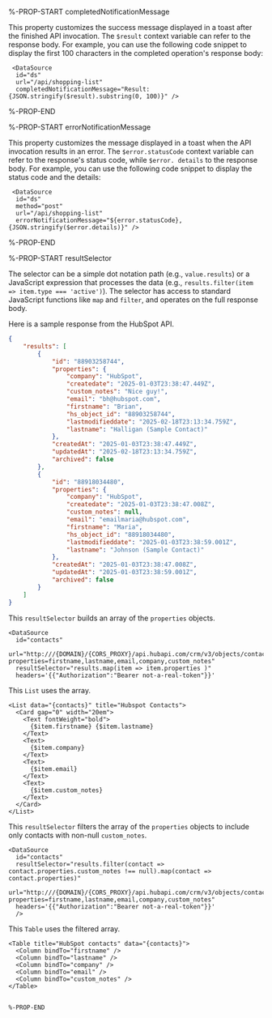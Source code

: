 %-PROP-START completedNotificationMessage

This property customizes the success message displayed in a toast after the finished API invocation. The `$result` context variable can refer to the response body. For example, you can use the following code snippet to display the first 100 characters in the completed operation's response body:

```ueml copy
 <DataSource
  id="ds"
  url="/api/shopping-list" 
  completedNotificationMessage="Result: {JSON.stringify($result).substring(0, 100)}" />
```

%-PROP-END

%-PROP-START errorNotificationMessage

This property customizes the message displayed in a toast when the API invocation results in an error. The `$error.statusCode` context variable can refer to the response's status code, while `$error. details` to the response body. For example, you can use the following code snippet to display the status code and the details:

```ueml copy
 <DataSource
  id="ds"
  method="post"
  url="/api/shopping-list" 
  errorNotificationMessage="${error.statusCode}, {JSON.stringify($error.details)}" />
```

%-PROP-END

%-PROP-START resultSelector

The selector can be a simple dot notation path (e.g., `value.results`) or a JavaScript expression that processes the data (e.g., `results.filter(item => item.type === 'active')`). The selector has access to standard JavaScript functions like `map` and `filter`, and operates on the full response body.

Here is a sample response from the HubSpot API.

```json
{
    "results": [
        {
            "id": "88903258744",
            "properties": {
                "company": "HubSpot",
                "createdate": "2025-01-03T23:38:47.449Z",
                "custom_notes": "Nice guy!",
                "email": "bh@hubspot.com",
                "firstname": "Brian",
                "hs_object_id": "88903258744",
                "lastmodifieddate": "2025-02-18T23:13:34.759Z",
                "lastname": "Halligan (Sample Contact)"
            },
            "createdAt": "2025-01-03T23:38:47.449Z",
            "updatedAt": "2025-02-18T23:13:34.759Z",
            "archived": false
        },
        {
            "id": "88918034480",
            "properties": {
                "company": "HubSpot",
                "createdate": "2025-01-03T23:38:47.008Z",
                "custom_notes": null,
                "email": "emailmaria@hubspot.com",
                "firstname": "Maria",
                "hs_object_id": "88918034480",
                "lastmodifieddate": "2025-01-03T23:38:59.001Z",
                "lastname": "Johnson (Sample Contact)"
            },
            "createdAt": "2025-01-03T23:38:47.008Z",
            "updatedAt": "2025-01-03T23:38:59.001Z",
            "archived": false
        }
    ]
}
```

This `resultSelector` builds an array of the `properties` objects.


```ueml copy
<DataSource 
  id="contacts" 
  url="http:///{DOMAIN}/{CORS_PROXY}/api.hubapi.com/crm/v3/objects/contacts?properties=firstname,lastname,email,company,custom_notes"
  resultSelector="results.map(item => item.properties )"
  headers='{{"Authorization":"Bearer not-a-real-token"}}'
```

This `List` uses the array.

```ueml copy 
<List data="{contacts}" title="Hubspot Contacts"> 
  <Card gap="0" width="20em">
    <Text fontWeight="bold">
      {$item.firstname} {$item.lastname}
    </Text>
    <Text>
      {$item.company}
    </Text>
    <Text>
      {$item.email}
    </Text>
    <Text>
      {$item.custom_notes}
    </Text>
  </Card>
</List>
```

This `resultSelector` filters the array of the `properties` objects to include only contacts with non-null `custom_notes`.

```ueml copy
<DataSource 
  id="contacts" 
  resultSelector="results.filter(contact => contact.properties.custom_notes !== null).map(contact => contact.properties)"
  url="http:///{DOMAIN}/{CORS_PROXY}/api.hubapi.com/crm/v3/objects/contacts?properties=firstname,lastname,email,company,custom_notes"
  headers='{{"Authorization":"Bearer not-a-real-token"}}'
  /> 
````

This `Table` uses the filtered array.

```ueml copy
<Table title="HubSpot contacts" data="{contacts}">
  <Column bindTo="firstname" />
  <Column bindTo="lastname" />
  <Column bindTo="company" />
  <Column bindTo="email" />
  <Column bindTo="custom_notes" />
</Table>


%-PROP-END